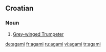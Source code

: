 ==Croatian==

===Noun===
{{hr-noun|m}}

# [[Grey-winged Trumpeter]]

[[de:agami]]
[[fr:agami]]
[[ru:agami]]
[[vi:agami]]
[[tr:agami]]